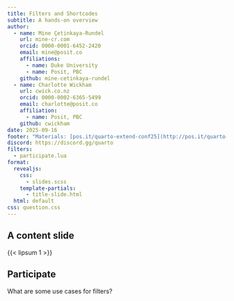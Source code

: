```yaml
---
title: Filters and Shortcodes
subtitle: A hands-on overview
author:
  - name: Mine Çetinkaya-Rundel
    url: mine-cr.com
    orcid: 0000-0001-6452-2420
    email: mine@posit.co
    affiliations:
      - name: Duke University
      - name: Posit, PBC
    github: mine-cetinkaya-rundel
  - name: Charlotte Wickham
    url: cwick.co.nz
    orcid: 0000-0002-6365-5499
    email: charlotte@posit.co
    affiliation:
      - name: Posit, PBC
    github: cwickham
date: 2025-09-16
footer: "Materials: [pos.it/quarto-extend-conf25](http://pos.it/quarto-extend-conf25)"
discord: https://discord.gg/quarto
filters:
  - participate.lua
format: 
  revealjs:
    css: 
      - slides.scss
    template-partials: 
      - title-slide.html
  html: default
css: question.css
---
```


## A content slide

{{< lipsum 1 >}}

## Participate 

::: {.participate}
What are some use cases for filters?
:::
